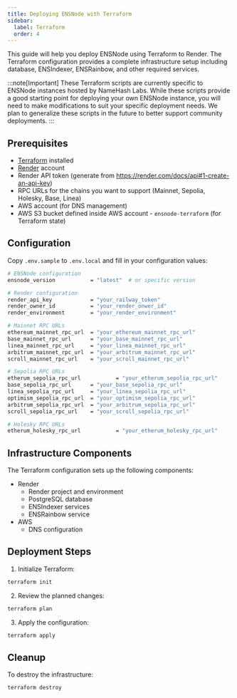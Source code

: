```yaml
---
title: Deploying ENSNode with Terraform
sidebar:
  label: Terraform
  order: 4
---
```



This guide will help you deploy ENSNode using Terraform to Render. The Terraform configuration provides a complete infrastructure setup including database, ENSIndexer, ENSRainbow, and other required services.

:::note[Important]
These Terraform scripts are currently specific to ENSNode instances hosted by NameHash Labs. While these scripts provide a good starting point for deploying your own ENSNode instance, you will need to make modifications to suit your specific deployment needs. We plan to generalize these scripts in the future to better support community deployments.
:::

<LinkCard
  title="Example Terraform Configuration"
  description="View the example Terraform configuration on GitHub."
  href="https://github.com/namehash/ensnode/tree/main/terraform"
/>

## Prerequisites

- [Terraform](https://www.terraform.io/downloads.html) installed
- [Render](https://https://render.com/) account
- Render API token (generate from https://render.com/docs/api#1-create-an-api-key)
- RPC URLs for the chains you want to support (Mainnet, Sepolia, Holesky, Base, Linea)
- AWS account (for DNS management)
- AWS S3 bucket defined inside AWS account - `ensnode-terraform` (for Terraform state)

## Configuration

Copy `.env.sample` to `.env.local` and fill in your configuration values:

```bash
# ENSNode configuration
ensnode_version           = "latest"  # or specific version

# Render configuration
render_api_key            = "your_railway_token"
render_owner_id           = "your_render_onwer_id"
render_environment        = "your_render_environment"

# Mainnet RPC URLs
ethereum_mainnet_rpc_url  = "your_ethereum_mainnet_rpc_url"
base_mainnet_rpc_url      = "your_base_mainnet_rpc_url"
linea_mainnet_rpc_url     = "your_linea_mainnet_rpc_url"
arbitrum_mainnet_rpc_url  = "your_arbitrum_mainnet_rpc_url"
scroll_mainnet_rpc_url    = "your_scroll_mainnet_rpc_url"

# Sepolia RPC URLs
etherum_sepolia_rpc_url           = "your_etherum_sepolia_rpc_url"
base_sepolia_rpc_url      = "your_base_sepolia_rpc_url"
linea_sepolia_rpc_url     = "your_linea_sepolia_rpc_url"
optimism_sepolia_rpc_url  = "your_optimism_sepolia_rpc_url"
arbitrum_sepolia_rpc_url  = "your_arbitrum_sepolia_rpc_url"
scroll_sepolia_rpc_url    = "your_scroll_sepolia_rpc_url"

# Holesky RPC URLs
etherum_holesky_rpc_url           = "your_etherum_holesky_rpc_url"
```

## Infrastructure Components

The Terraform configuration sets up the following components:

- Render
  - Render project and environment
  - PostgreSQL database
  - ENSIndexer services
  - ENSRainbow service
- AWS
  - DNS configuration

## Deployment Steps

1. Initialize Terraform:

```bash
terraform init
```

2. Review the planned changes:

```bash
terraform plan
```

3. Apply the configuration:

```bash
terraform apply
```

## Cleanup

To destroy the infrastructure:

```bash
terraform destroy
```
